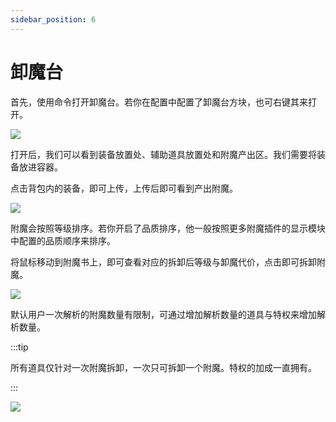 ```yaml
---
sidebar_position: 6
---
```


# 卸魔台

首先，使用命令打开卸魔台。若你在配置中配置了卸魔台方块，也可右键其来打开。

![](/img/Xnip2024-08-12_20-40-05.jpg)

打开后，我们可以看到装备放置处、辅助道具放置处和附魔产出区。我们需要将装备放进容器。

点击背包内的装备，即可上传，上传后即可看到产出附魔。

![](/img/Xnip2024-08-12_20-42-51.jpg)

附魔会按照等级排序。若你开启了品质排序，他一般按照更多附魔插件的显示模块中配置的品质顺序来排序。

将鼠标移动到附魔书上，即可查看对应的拆卸后等级与卸魔代价，点击即可拆卸附魔。

![](/img/Xnip2024-08-12_20-43-03.jpg)

默认用户一次解析的附魔数量有限制，可通过增加解析数量的道具与特权来增加解析数量。

:::tip

所有道具仅针对一次附魔拆卸，一次只可拆卸一个附魔。特权的加成一直拥有。

:::

![](/img/Xnip2024-08-12_20-43-13.jpg)


